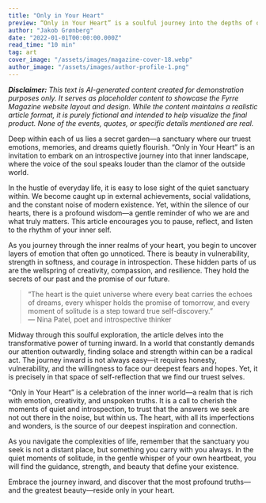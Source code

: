 ```yaml
---
title: "Only in Your Heart"
preview: “Only in Your Heart” is a soulful journey into the depths of our inner landscapes. This article invites you to explore the sanctuaries of your emotions, the quiet corners where dreams, memories, and truths reside. Discover a narrative that celebrates the power of introspection and reminds us that the most profound beauty and wisdom are found within our own hearts.
author: "Jakob Grønberg"
date: "2022-01-01T00:00:00.000Z"
read_time: "10 min"
tag: art
cover_image: "/assets/images/magazine-cover-18.webp"
author_image: "/assets/images/author-profile-1.png"
---
```


_**Disclaimer:** This text is AI-generated content created for demonstration purposes only. It serves as placeholder content to showcase the Fyrre Magazine website layout and design. While the content maintains a realistic article format, it is purely fictional and intended to help visualize the final product. None of the events, quotes, or specific details mentioned are real._

Deep within each of us lies a secret garden—a sanctuary where our truest emotions, memories, and dreams quietly flourish. “Only in Your Heart” is an invitation to embark on an introspective journey into that inner landscape, where the voice of the soul speaks louder than the clamor of the outside world.

In the hustle of everyday life, it is easy to lose sight of the quiet sanctuary within. We become caught up in external achievements, social validations, and the constant noise of modern existence. Yet, within the silence of our hearts, there is a profound wisdom—a gentle reminder of who we are and what truly matters. This article encourages you to pause, reflect, and listen to the rhythm of your inner self.

As you journey through the inner realms of your heart, you begin to uncover layers of emotion that often go unnoticed. There is beauty in vulnerability, strength in softness, and courage in introspection. These hidden parts of us are the wellspring of creativity, compassion, and resilience. They hold the secrets of our past and the promise of our future.

> “The heart is the quiet universe where every beat carries the echoes of dreams, every whisper holds the promise of tomorrow, and every moment of solitude is a step toward true self-discovery.”  
> — Nina Patel, poet and introspective thinker

Midway through this soulful exploration, the article delves into the transformative power of turning inward. In a world that constantly demands our attention outwardly, finding solace and strength within can be a radical act. The journey inward is not always easy—it requires honesty, vulnerability, and the willingness to face our deepest fears and hopes. Yet, it is precisely in that space of self-reflection that we find our truest selves.

“Only in Your Heart” is a celebration of the inner world—a realm that is rich with emotion, creativity, and unspoken truths. It is a call to cherish the moments of quiet and introspection, to trust that the answers we seek are not out there in the noise, but within us. The heart, with all its imperfections and wonders, is the source of our deepest inspiration and connection.

As you navigate the complexities of life, remember that the sanctuary you seek is not a distant place, but something you carry with you always. In the quiet moments of solitude, in the gentle whisper of your own heartbeat, you will find the guidance, strength, and beauty that define your existence.

Embrace the journey inward, and discover that the most profound truths—and the greatest beauty—reside only in your heart.
